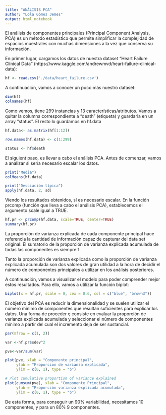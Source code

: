 ```yaml
---
title: "ANÁLISIS PCA"
author: "Lola Gómez Jemes"
output: html_notebook
---
```


El análisis de componentes principales (Principal Component Analysis, PCA) es un método estadístico que permite simplificar la complejidad de espacios muestrales con muchas dimensiones a la vez que conserva su información.

En primer lugar, cargamos los datos de nuestra dataset "Heart Failure Clinical Data" (https://www.kaggle.com/andrewmvd/heart-failure-clinical-data):
```r
hf <- read.csv('./data/heart_failure.csv')
```

A continuación, vamos a conocer un poco más nuestro dataset:
```r
dim(hf)
colnames(hf)
```

Como vemos, tiene 299 instancias y 13 características/atributos. Vamos a quitar la columna correspondiente a "death" (etiqueta) y guardarla en un array "status". El resto lo guardamos en hf.data

```r
hf.data<- as.matrix(hf[1:12])

row.names(hf.data) <- c(1:299)

status <- hf$death
```


El siguient paso, es llevar a cabo el análisis PCA. Antes de comenzar, vamos a analizar si sería necesario escalar los datos.

```r
print("Media")
colMeans(hf.data)

print("Desciación típica")
apply(hf.data, 2, sd)


```

Viendo los resultados obtenidos, sí es necesario escalar. En la función prcomp (función que lleva a cabo el análisis PCA), establecemos el argumento scale igual a TRUE.

```r
hf.pr <- prcomp(hf.data, scale=TRUE, center=TRUE)
summary(hf.pr)

```
La proporción de varianza explicada de cada componente principal hace referencia la cantidad de información capaz de capturar del data set original. El sumatorio de la proporción de varianza explicada acumulada de todas las componentes es siempre 1.

Tanto la proporción de varianza explicada como la proporción de varianza explicada acumulada son dos valores de gran utilidad a la hora de decidir el número de componentes principales a utilizar en los análisis posteriores.

A continuación, vamos a visualizar el modelo para poder comprender mejor estos resultados. Para ello, vamos a utilizar la función biplot:

```r
biplot(x = hf.pr, scale = 0, cex = 0.6, col = c("blue", "brown3"))

```

El objetivo del PCA es reducir la dimensionalidad y se suelen utilizar el número mínimo de componentes que resultan suficientes para explicar los datos. Una forma de proceder ç consiste en evaluar la proporción de varianza explicada acumulada y seleccionar el número de componentes mínimo a partir del cual el incremento deja de ser sustancial.

```r

par(mfrow = c(1, 2))

var <-hf.pr$sdev^2

pve<-var/sum(var)

plot(pve, xlab = "Componente principal",
     ylab = "Proporcion de varianza explicada",
     ylim = c(0, 1), type = "b")

# Plot cumulative proportion of variance explained
plot(cumsum(pve), xlab = "Componente Principal",
     ylab = "Proporción varianza explicada acumulada",
     ylim = c(0, 1), type = "b")
```
De esta forma, para conseguir un 90% variabilidad, necesitamos 10 componentes, y para un 80% 9 componentes.
